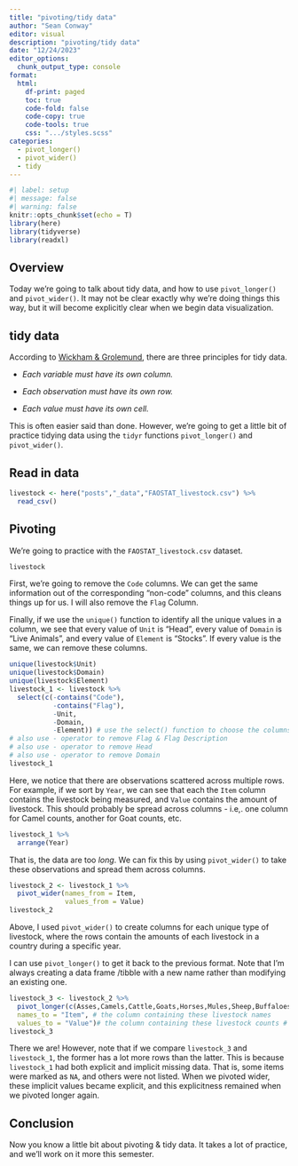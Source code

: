 ```yaml
---
title: "pivoting/tidy data"
author: "Sean Conway"
editor: visual
description: "pivoting/tidy data"  
date: "12/24/2023"
editor_options: 
  chunk_output_type: console
format:
  html:
    df-print: paged
    toc: true
    code-fold: false
    code-copy: true
    code-tools: true
    css: ".../styles.scss"
categories:
  - pivot_longer()
  - pivot_wider()
  - tidy
---
```


```r
#| label: setup
#| message: false
#| warning: false
knitr::opts_chunk$set(echo = T)
library(here)
library(tidyverse)
library(readxl)
```

## Overview

Today we're going to talk about tidy data, and how to use `pivot_longer()` and `pivot_wider()`. It may not be clear exactly why we're doing things this way, but it will become explicitly clear when we begin data visualization.

## tidy data

According to [Wickham & Grolemund](https://r4ds.had.co.nz/tidy-data.html), there are three principles for tidy data.

-   *Each variable must have its own column.*

-   *Each observation must have its own row.*

-   *Each value must have its own cell.*

This is often easier said than done. However, we're going to get a little bit of practice tidying data using the `tidyr` functions `pivot_longer()` and `pivot_wider()`.

## Read in data

```r
livestock <- here("posts","_data","FAOSTAT_livestock.csv") %>%
  read_csv()
```

## Pivoting

We're going to practice with the `FAOSTAT_livestock.csv` dataset.

```r
livestock
```

First, we're going to remove the `Code` columns. We can get the same information out of the corresponding "non-code" columns, and this cleans things up for us. I will also remove the `Flag` Column.

Finally, if we use the `unique()` function to identify all the unique values in a column, we see that every value of `Unit` is "Head", every value of `Domain` is "Live Animals", and every value of `Element` is "Stocks". If every value is the same, we can remove these columns.

```r
unique(livestock$Unit)
unique(livestock$Domain)
unique(livestock$Element)
livestock_1 <- livestock %>%
  select(c(-contains("Code"),
           -contains("Flag"),
           -Unit,
           -Domain,
           -Element)) # use the select() function to choose the columns I'm keeping, contains() to pick the columns containing the string "Code", and the - operator to tell select() that I want all the columns that DO NOT contain "Code" in their titles
# also use - operator to remove Flag & Flag Description
# also use - operator to remove Head
# also use - operator to remove Domain
livestock_1
```

Here, we notice that there are observations scattered across multiple rows. For example, if we sort by `Year`, we can see that each the `Item` column contains the livestock being measured, and `Value` contains the amount of livestock. This should probably be spread across columns - i.e,. one column for Camel counts, another for Goat counts, etc.

```r
livestock_1 %>%
  arrange(Year)
```

That is, the data are too *long*. We can fix this by using `pivot_wider()` to take these observations and spread them across columns.

```r
livestock_2 <- livestock_1 %>%
  pivot_wider(names_from = Item,
              values_from = Value)
livestock_2
```

Above, I used `pivot_wider()` to create columns for each unique type of livestock, where the rows contain the amounts of each livestock in a country during a specific year.

I can use `pivot_longer()` to get it back to the previous format. Note that I'm always creating a data frame /tibble with a new name rather than modifying an existing one.

```r
livestock_3 <- livestock_2 %>%
  pivot_longer(c(Asses,Camels,Cattle,Goats,Horses,Mules,Sheep,Buffaloes,Pigs), # oh my!
  names_to = "Item", # the column containing these livestock names
  values_to = "Value")# the column containing these livestock counts # drop NA values
livestock_3               
```

There we are! However, note that if we compare `livestock_3` and `livestock_1`, the former has a lot more rows than the latter. This is because `livestock_1` had both explicit and implicit missing data. That is, some items were marked as `NA`, and others were not listed. When we pivoted wider, these implicit values became explicit, and this explicitness remained when we pivoted longer again.

## Conclusion

Now you know a little bit about pivoting & tidy data. It takes a lot of practice, and we'll work on it more this semester.

